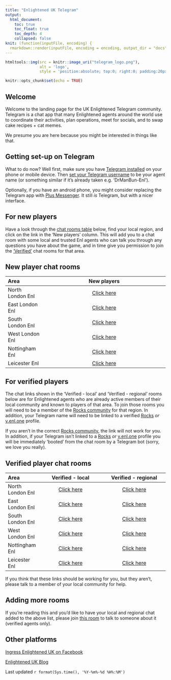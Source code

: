 ```yaml
---
title: "Enlightened UK Telegram"
output:
  html_document:
    toc: true
    toc_float: true
    toc_depth: 4
    collapsed: false
knit: (function(inputFile, encoding) {
  rmarkdown::render(inputFile, encoding = encoding, output_dir = "docs", output_file ="index.html") }) 
---
```


```r
htmltools::img(src = knitr::image_uri("telegram_logo.png"), 
               alt = 'logo', 
               style = 'position:absolute; top:0; right:0; padding:20px;')
```

```r
knitr::opts_chunk$set(echo = TRUE)
```

## Welcome {#welcome}
Welcome to the landing page for the UK Enlightened Telegram community. Telegram is a chat app that many Enlightened agents around the world use to coordinate their activities, plan operations, meet for socials, and to swap cake recipes + cat memes.

We presume you are here because you might be interested in things like that.

## Getting set-up on Telegram {#telegramsetup}
What to do now?  Well first, make sure you have [Telegram installed](https://telegram.org/) on your phone or mobile device. Then [set your Telegram username](https://telegram.org/blog/usernames-and-secret-chats-v2) to be your agent name (or something similar if it's already taken e.g. 'DrManBun-Enl').

Optionally, if you have an android phone, you might consider replacing the Telegram app with [Plus Messenger](https://play.google.com/store/apps/details?id=org.telegram.plus). It still *is* Telegram, but with a nicer interface.

## For new players {#newplayers}
Have a look through the [chat rooms table](#newplayerchatrooms) below, find your local region, and click on the link in the 'New players' column. This will add you to a chat room with some local and trusted Enl agents who can talk you through any questions you have about the game, and in time give you permission to join the ['Verified'](#verifiedplayers) chat rooms for that area.


## New player chat rooms {#newplayerchatrooms}
|  Area              |  New players                                                   |
|:-------------------|:--------------------------------------------------------------:|
| North London Enl   | [Click here](N London)                                         |
| East London Enl    | [Click here](E London)                                         |
| South London Enl   | [Click here](S London)                                         |
| West London Enl    | [Click here](W London)                                         |
| Nottingham Enl     | [Click here](https://en.wikipedia.org/wiki/Nottinghamshire)    |
| Leicester Enl      | [Click here](https://en.wikipedia.org/wiki/Leicestershire)     |

## For verified players {#verifiedplayers}
The chat links shown in the 'Verified - local' and 'Verified - regional' rooms below are for Enlightened agents who are already active members of their local community and known to players of that area. To join those rooms you will need to be a member of the [Rocks community](https://enlightened.rocks/) for that region. In addition, your Telegram name will need to be linked to a verified [Rocks](https://enlightened.rocks/me) *or* [v.enl.one](https://v.enl.one/profile/edit) profile.

If you aren't in the correct [Rocks community](https://enlightened.rocks/), the link will not work for you. In addition, if your Telegram isn't linked to a [Rocks](https://enlightened.rocks/me) *or* [v.enl.one](https://v.enl.one/profile/edit) profile you will be immediately 'booted' from the chat room by a Telegram bot (sorry, we love you really).

## Verified player chat rooms {#newplayerchatrooms}
|  Area              | Verified - local                                             | Verified - regional                                         |
|:-------------------|:------------------------------------------------------------:|:-----------------------------------------------------------:|
| North London Enl   | [Click here](N London)                                       | [Click here](https://t.me/joinchat/CLM_hA9a6v2IjAqy0aeLbQ)  |
| East London Enl    | [Click here](E London)                                       | [Click here](https://t.me/joinchat/CLM_hA9a6v2IjAqy0aeLbQ)  |
| South London Enl   | [Click here](S London)                                       | [Click here](https://t.me/joinchat/CLM_hA9a6v2IjAqy0aeLbQ)  |
| West London Enl    | [Click here](W London)                                       | [Click here](https://t.me/joinchat/CLM_hA9a6v2IjAqy0aeLbQ)  |
| Nottingham Enl     | [Click here](https://en.wikipedia.org/wiki/Nottinghamshire)  | [Click here](https://en.wikipedia.org/wiki/East_Midlands)   |
| Leicester Enl      | [Click here](https://en.wikipedia.org/wiki/East_Midlands)    | [Click here](https://en.wikipedia.org/wiki/East_Midlands)   |

If you think that these links should be working for you, but they aren't, please talk to a member of your local community for help.

## Adding more rooms {#addingrooms}
If you're reading this and you'd like to have your local and regional chat added to the above list, please join [this room](www.google.com) to talk to someone about it (verified agents only).

## Other platforms
[Ingress Enlightened UK on Facebook](https://www.facebook.com/EnlightenedUK/)

[Enlightened UK Blog](https://enlighteneduk.blog/)

Last updated `r format(Sys.time(), '%Y-%m%-%d %H%:%M')`
